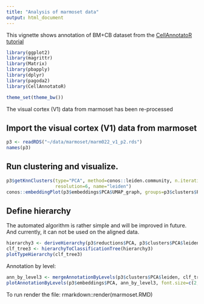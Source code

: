 ```yaml
---
title: "Analysis of marmoset data"
output: html_document
---
```


This vignette shows annotation of BM+CB dataset from the [CellAnnotatoR tutorial](https://github.com/khodosevichlab/CellAnnotatoR/blob/master/vignettes/mca_marker_selection.md) 

```r
library(ggplot2)
library(magrittr)
library(Matrix)
library(pbapply)
library(dplyr)
library(pagoda2)
library(CellAnnotatoR)

theme_set(theme_bw())
```

The visual cortex (V1) data from marmoset has been re-processed

## Import the visual cortex (V1) data from marmoset

```r
p3 <- readRDS("~/data/marmoset/marm022_v1_p2.rds")
names(p3)
```

## Run clustering and visualize.

```r
p3$getKnnClusters(type="PCA", method=conos::leiden.community, n.iterations=10, 
                  resolution=6, name="leiden")
conos::embeddingPlot(p3$embeddings$PCA$UMAP_graph, groups=p3$clusters$PCA$leiden)
```

## Define hierarchy

The automated algorithm is rather simple and will be improved in future. And currently, it can not be used on the aligned data.

```r
hierarchy3 <- deriveHierarchy(p3$reductions$PCA, p3$clusters$PCA$leiden, max.depth=3)
clf_tree3 <- hierarchyToClassificationTree(hierarchy3)
plotTypeHierarchy(clf_tree3)
```

Annotation by level:

```r
ann_by_level3 <- mergeAnnotationByLevels(p3$clusters$PCA$leiden, clf_tree3)
plotAnnotationByLevels(p3$embeddings$PCA, ann_by_level3, font.size=c(2, 3), n.col=3, shuffle.colors=T)
```

To run render the file: rmarkdown::render(marmoset.RMD)